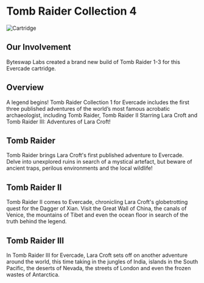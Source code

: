 # Tomb Raider Collection 4

![Cartridge](../images/games/tr1.png)

## Our Involvement
Byteswap Labs created a brand new build of Tomb Raider 1-3 for this Evercade cartridge.

## Overview
A legend begins! Tomb Raider Collection 1 for Evercade includes the first three published adventures of the world’s most famous acrobatic archaeologist, including Tomb Raider, Tomb Raider II Starring Lara Croft and Tomb Raider III: Adventures of Lara Croft!

## Tomb Raider
Tomb Raider brings Lara Croft's first published adventure to Evercade. Delve into unexplored ruins in search of a mystical artefact, but beware of ancient traps, perilous environments and the local wildlife!

## Tomb Raider II
Tomb Raider II comes to Evercade, chronicling Lara Croft's globetrotting quest for the Dagger of Xian. Visit the Great Wall of China, the canals of Venice, the mountains of Tibet and even the ocean floor in search of the truth behind the legend.

## Tomb Raider III
In Tomb Raider III for Evercade, Lara Croft sets off on another adventure around the world, this time taking in the jungles of India, islands in the South Pacific, the deserts of Nevada, the streets of London and even the frozen wastes of Antarctica.